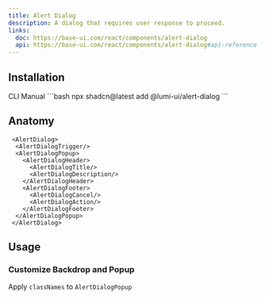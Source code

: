 ```yaml
---
title: Alert Dialog
description: A dialog that requires user response to proceed.
links:
  doc: https://base-ui.com/react/components/alert-dialog
  api: https://base-ui.com/react/components/alert-dialog#api-reference
---
```


<ComponentPreview name="alert-dialog-demo" />

## Installation

<CodeTabs>
  <TabsList>
    <TabsTab value="cli">CLI</TabsTab>
    <TabsTab value="manual">Manual</TabsTab>
  </TabsList>

  <TabsPanel value="cli">
    ```bash
    npx shadcn@latest add @lumi-ui/alert-dialog
    ```
  </TabsPanel>

  <TabsPanel value="manual">
    <Steps>
      <Step title="Copy and paste the following code into your project.">
        <ComponentSourceCode name="alert-dialog" title="alert-dialog.tsx" collapsible/>
      </Step>
    </Steps>
  </TabsPanel>
</CodeTabs>


## Anatomy

```tsx
 <AlertDialog>
  <AlertDialogTrigger/>
  <AlertDialogPopup>
    <AlertDialogHeader>
      <AlertDialogTitle/>
      <AlertDialogDescription/>
    </AlertDialogHeader>
    <AlertDialogFooter>
      <AlertDialogCancel/>
      <AlertDialogAction/>
    </AlertDialogFooter>
  </AlertDialogPopup>
 </AlertDialog>
```

## Usage

### Customize Backdrop and Popup

Apply `classNames` to `AlertDialogPopup`

<ComponentPreview name="alert-dialog-custom" />